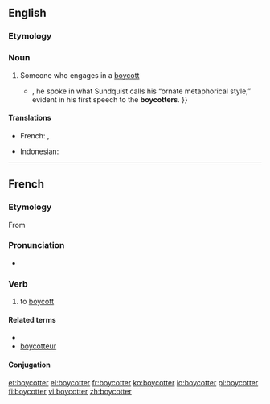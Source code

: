 ==English==

===Etymology===
{{suffix|boycott|er}}

===Noun===
{{en-noun}}

# Someone who engages in a [[boycott]]
#* {{quote-news|2009|January 18|Anthony Lewis|A New National Scripture|New York Times|url=http://www.nytimes.com/2009/01/18/books/review/Lewis-t.html
|passage=As early as 1955{{...|, when he was chosen at the age of 26 to lead the boycott of the segregated buses in Montgomery, Ala.}}, he spoke in what Sundquist calls his “ornate metaphorical style,” evident in his first speech to the '''boycotters'''. }}

====Translations====
{{trans-top|someone who engages in a boycott}}
* French: {{t+|fr|boycotteur|m}}, {{t+|fr|boycotteuse|f}}
{{trans-mid}}
* Indonesian: {{t+|id|pemboikot}}
{{trans-bottom}}

----

==French==

===Etymology===
From {{etyl|en|fr}} {{term|boycott|lang=en}}

===Pronunciation===
* {{IPA|/bɔj.kɔ.te/|lang=fr}}

===Verb===
{{fr-verb}}

# to [[boycott]]

====Related terms====
* {{l|fr|boycott}}
* [[boycotteur]]

====Conjugation====
{{fr-conj-er|boycott|avoir}}

[[et:boycotter]]
[[el:boycotter]]
[[fr:boycotter]]
[[ko:boycotter]]
[[io:boycotter]]
[[pl:boycotter]]
[[fi:boycotter]]
[[vi:boycotter]]
[[zh:boycotter]]